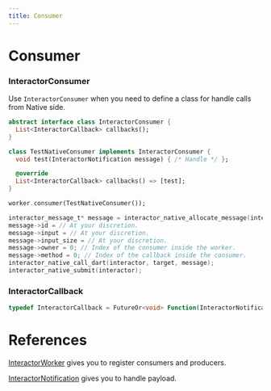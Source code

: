 ```yaml
---
title: Consumer
---
```


# Consumer

### InteractorConsumer

Use `InteractorConsumer` when you need to define a class for handle calls from Native side.

```dart title="Declaration"
abstract interface class InteractorConsumer {
  List<InteractorCallback> callbacks();
}
```

```dart title="Example"
class TestNativeConsumer implements InteractorConsumer {
  void test(InteractorNotification message) { /* Handle */ };

  @override
  List<InteractorCallback> callbacks() => [test];
}
```

```dart title="Registration"
worker.consumer(TestNativeConsumer());
```

```c title="Calling"
interactor_message_t* message = interactor_native_allocate_message(interactor);
message->id = // At your discretion.
message->input = // At your discretion.
message->input_size = // At your discretion.
message->owner = 0; // Index of the consumer inside the worker.
message->method = 0; // Index of the callback inside the consumer. 
interactor_native_call_dart(interactor, target, message);
interactor_native_submit(interactor);
```

### InteractorCallback
```dart title="Declaration"
typedef InteractorCallback = FutureOr<void> Function(InteractorNotification notification);
```

# References
[InteractorWorker](worker) gives you to register consumers and producers.

[InteractorNotification](notification) gives you to handle payload.
